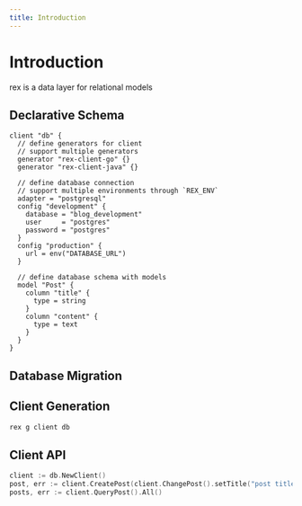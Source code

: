 ```yaml
---
title: Introduction
---
```



# Introduction

rex is a data layer for relational models

## Declarative Schema

```hcl
client "db" {
  // define generators for client
  // support multiple generators
  generator "rex-client-go" {}
  generator "rex-client-java" {}

  // define database connection
  // support multiple environments through `REX_ENV`
  adapter = "postgresql"
  config "development" {
    database = "blog_development"
    user     = "postgres"
    password = "postgres"
  }
  config "production" {
    url = env("DATABASE_URL")
  }

  // define database schema with models
  model "Post" {
    column "title" {
      type = string
    }
    column "content" {
      type = text
    }
  }
}
```

## Database Migration

## Client Generation

```sh
rex g client db
```

## Client API

<Tabs groupId="generator">
  <TabItem value="go" label="Go" default>

```go
client := db.NewClient()
post, err := client.CreatePost(client.ChangePost().setTitle("post title"))
posts, err := client.QueryPost().All()
```

  </TabItem>
  <TabItem value="java" label="Java">

  </TabItem>
  <TabItem value="typescript" label="TypeScript">

  </TabItem>
</Tabs>
